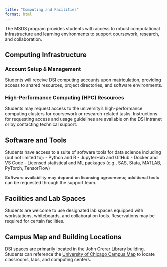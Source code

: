 ```yaml
---
title: "Computing and Facilities"
format: html
---
```



The MSDS program provides students with access to robust computational infrastructure and learning environments to support coursework, research, and collaboration.

## Computing Infrastructure

### Account Setup & Management

Students will receive DSI computing accounts upon matriculation, providing access to shared resources, project directories, and software environments.

### High-Performance Computing (HPC) Resources

Students may request access to the university’s high-performance computing clusters for coursework or research-related tasks. Instructions for requesting access and usage guidelines are available on the DSI intranet or by contacting technical support.

## Software and Tools

Students have access to a suite of software tools for data science including (but not limited to):
- Python and R
- JupyterHub and GitHub
- Docker and VS Code
- Licensed statistical and ML packages (e.g., SAS, Stata, MATLAB, PyTorch, TensorFlow)

Software availability may depend on licensing agreements; additional tools can be requested through the support team.

## Facilities and Lab Spaces

Students are welcome to use designated lab spaces equipped with workstations, whiteboards, and collaboration tools. Reservations may be required for certain facilities.

## Campus Map and Building Locations

DSI spaces are primarily located in the John Crerar Library building. Students can reference the [University of Chicago Campus Map](https://maps.uchicago.edu) to locate classrooms, labs, and computing centers.

